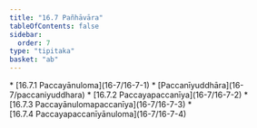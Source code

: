 ```yaml
---
title: "16.7 Pañhāvāra"
tableOfContents: false
sidebar:
  order: 7
type: "tipitaka"
basket: "ab"
---
```



<DynamicBreadcrumb />



<TableOfContents>
* [16.7.1 Paccayānuloma](16-7/16-7-1)
* [Paccanīyuddhāra](16-7/paccaniyuddhara)
* [16.7.2 Paccayapaccanīya](16-7/16-7-2)
* [16.7.3 Paccayānulomapaccanīya](16-7/16-7-3)
* [16.7.4 Paccayapaccanīyānuloma](16-7/16-7-4)
</TableOfContents>